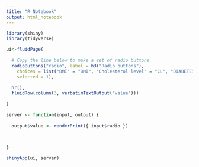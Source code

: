 ```yaml
---
title: "R Notebook"
output: html_notebook
---
```



```r
library(shiny)
library(tidyverse)

ui<-fluidPage(
    
  # Copy the line below to make a set of radio buttons
  radioButtons("radio", label = h3("Radio buttons"),
    choices = list("BMI" = "BMI", "Cholesterol level" = "CL", "DIABETES" = "DIABETES","BP" = "BP "), 
    selected = 1),
  
  hr(),
  fluidRow(column(3, verbatimTextOutput("value")))
  
)

server <- function(input, output) {
  
  output$value <- renderPrint({ input$radio })
  

  
}

shinyApp(ui, server)


```



